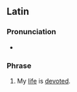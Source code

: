 ==Latin==
{{rfd|la|SOP?}}

===Pronunciation===
* {{la-IPA|vōta vīta mea}}

===Phrase===
{{head|la|phrase|head=[[votus|vōta]] [[vīta]] [[mea]]}}

# My [[life]] is [[devoted]].